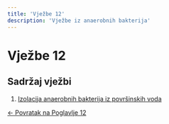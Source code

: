 ```yaml
---
title: 'Vježbe 12'
description: 'Vježbe iz anaerobnih bakterija'
---
```


# Vježbe 12

## Sadržaj vježbi

1. [Izolacija anaerobnih bakterija iz površinskih voda](/poglavlje-12/vjezbe/vjezba-12-1)

[← Povratak na Poglavlje 12](/poglavlje-12/)
